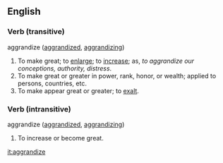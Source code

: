 ==English==

===Verb (transitive)===
;aggrandize  ([[aggrandized]], [[aggrandizing]])
#To make great; to [[enlarge]]; to [[increase]]; as, ''to aggrandize our conceptions, authority, distress''.
#To make great or greater in power, rank, honor, or wealth; applied to persons, countries, etc.
#To make appear great or greater; to [[exalt]].

===Verb (intransitive)===
;aggrandize  ([[aggrandized]], [[aggrandizing]])
#To increase or become great.

[[it:aggrandize]]